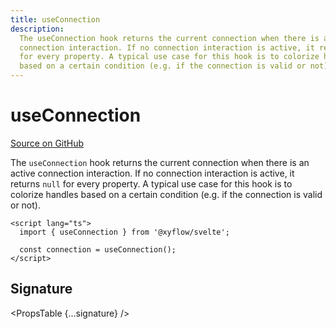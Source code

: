 ```yaml
---
title: useConnection
description:
  The useConnection hook returns the current connection when there is an active
  connection interaction. If no connection interaction is active, it returns null
  for every property. A typical use case for this hook is to colorize handles
  based on a certain condition (e.g. if the connection is valid or not).
---
```




# useConnection

[Source on GitHub](https://github.com/xyflow/xyflow/blob/main/packages/svelte/src/lib/hooks/useConnection.ts)

The `useConnection` hook returns the current connection when there is an active connection interaction. If no connection interaction is active, it returns `null` for every property. A typical use case for this hook is to colorize handles based on a certain condition (e.g. if the connection is valid or not).

```svelte
<script lang="ts">
  import { useConnection } from '@xyflow/svelte';

  const connection = useConnection();
</script>
```

## Signature

<PropsTable {...signature} />
